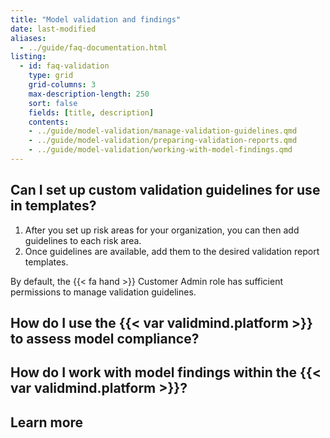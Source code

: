 ```yaml
---
title: "Model validation and findings"
date: last-modified
aliases:
  - ../guide/faq-documentation.html
listing:
  - id: faq-validation
    type: grid
    grid-columns: 3
    max-description-length: 250
    sort: false
    fields: [title, description]
    contents:
    - ../guide/model-validation/manage-validation-guidelines.qmd
    - ../guide/model-validation/preparing-validation-reports.qmd
    - ../guide/model-validation/working-with-model-findings.qmd
---
```


## Can I set up custom validation guidelines for use in templates?

1. After you set up risk areas for your organization, you can then add guidelines to each risk area.
2. Once guidelines are available, add them to the desired validation report templates. 

::: {.callout}
By default, the [{{< fa hand >}} Customer Admin]{.bubble} role has sufficient permissions to manage validation guidelines. 
:::

## How do I use the {{< var validmind.platform >}} to assess model compliance?

## How do I work with model findings within the {{< var validmind.platform >}}?


## Learn more

:::{#faq-validation}
:::


<!-- FOOTNOTES -->